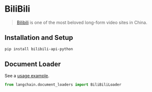 # BiliBili

>[Bilibili](https://www.bilibili.tv/) is one of the most beloved long-form video sites in China.

## Installation and Setup

```bash
pip install bilibili-api-python
```

## Document Loader

See a [usage example](/docs/modules/indexes/document_loaders/examples/bilibili.ipynb).

```python
from langchain.document_loaders import BiliBiliLoader
```

